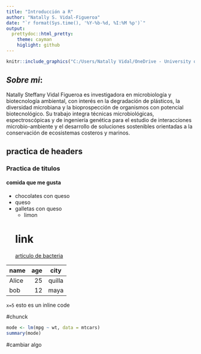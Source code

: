 ```yaml
---
title: "Introducción a R"
author: "Natally S. Vidal-Figueroa"
date: "`r format(Sys.time(), '%Y-%b-%d, %I:%M %p')`"
output:
  prettydoc::html_pretty:
    theme: cayman
    higlight: github
---
```


  
```r
knitr::include_graphics("C:/Users/Natally Vidal/OneDrive - University of Puerto Rico/datos de R/Captura de pantalla 2023-11-20 112219.png")
```


## _Sobre mi_:

 Natally Steffany Vidal Figueroa es investigadora en microbiología y biotecnología ambiental, con interés en la degradación de plásticos, la diversidad microbiana y la bioprospección de organismos con potencial biotecnológico. Su trabajo integra técnicas microbiológicas, espectroscópicas y de ingeniería genética para el estudio de interacciones microbio-ambiente y el desarrollo de soluciones sostenibles orientadas a la conservación de ecosistemas costeros y marinos.



## practica de headers

### Practica de titulos

#### comida que me gusta

- chocolates con queso
- queso
- galletas con queso
  - limon 
  
  # link
  [articulo de bacteria](https://pmc.ncbi.nlm.nih.gov/articles/PMC5565159/)



|name| age|city|
|----|----:|:----:|
|Alice|25|quilla|
bob|12|maya|


`x=5` esto es un inline code 

#chunck

```r
mode <- lm(mpg ~ wt, data = mtcars)
summary(mode)
```
#cambiar algo


